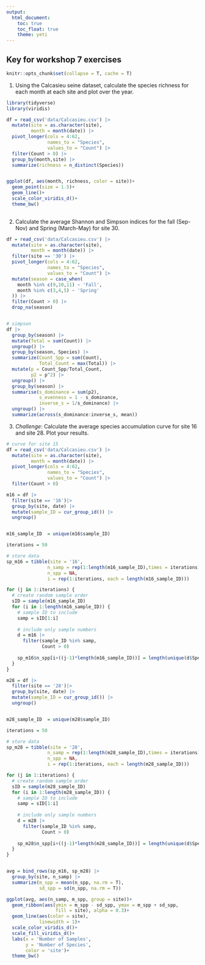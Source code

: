 ```yaml
---
output: 
  html_document:
    toc: true
    toc_float: true
    theme: yeti
---
```

## Key for workshop 7 exercises
```r
knitr::opts_chunk$set(collapse = T, cache = T)
```


1. Using the Calcasieu seine dataset, calculate the species richness for each month at each site and plot over the year. 

```r
library(tidyverse)
library(viridis)

df = read_csv('data/Calcasieu.csv') |> 
  mutate(site = as.character(site),
         month = month(date)) |> 
  pivot_longer(cols = 4:62, 
               names_to = "Species", 
               values_to = "Count") |> 
  filter(Count > 0) |> 
  group_by(month,site) |> 
  summarize(richness = n_distinct(Species))


ggplot(df, aes(month, richness, color = site))+
  geom_point(size = 1.5)+
  geom_line()+
  scale_color_viridis_d()+
  theme_bw()
  
```

2. Calculate the average Shannon and Simpson indices for the fall (Sep-Nov) and Spring (March-May) for site 30. 

```r
df = read_csv('data/Calcasieu.csv') |>
  mutate(site = as.character(site),
         month = month(date)) |> 
  filter(site == '30') |> 
  pivot_longer(cols = 4:62, 
               names_to = "Species", 
               values_to = "Count") |> 
  mutate(season = case_when(
    month %in% c(9,10,11) ~ 'Fall',
    month %in% c(3,4,5) ~ 'Spring'
  )) |> 
  filter(Count > 0) |> 
  drop_na(season) 


# simpson
df |> 
  group_by(season) |>  
  mutate(Total = sum(Count)) |> 
  ungroup() |> 
  group_by(season, Species) |>
  summarize(Count_Spp = sum(Count),
            Total_Count = max(Total)) |> 
  mutate(p = Count_Spp/Total_Count, 
         p2 = p^2) |> 
  ungroup() |> 
  group_by(season) |> 
  summarise(s_dominance = sum(p2),
            s_evenness = 1 - s_dominance,
            inverse_s = 1/s_dominance) |> 
  ungroup() |> 
  summarize(across(s_dominance:inverse_s, mean))


```


3. _Challenge_: Calculate the average species accumulation curve for site 16 and site 28. Plot your results.

```r
# curve for site 15
df = read_csv('data/Calcasieu.csv') |> 
  mutate(site = as.character(site),
         month = month(date)) |> 
  pivot_longer(cols = 4:62, 
               names_to = "Species", 
               values_to = "Count") |> 
  filter(Count > 0) 

m16 = df |> 
  filter(site == '16')|> 
  group_by(site, date) |> 
  mutate(sample_ID = cur_group_id()) |> 
  ungroup()


m16_sample_ID  = unique(m16$sample_ID)

iterations = 50

# store data
sp_m16 = tibble(site = '16', 
               n_samp = rep(1:length(m16_sample_ID),times = iterations), 
               n_spp = NA,
               i = rep(1:iterations, each = length(m16_sample_ID)))

for (j in 1:iterations) {
  # create random sample order
  sID = sample(m16_sample_ID)
  for (i in 1:length(m16_sample_ID)) {
    # sample ID to include
    samp = sID[1:i]
    
    # include only sample numbers
    d = m16 |>
      filter(sample_ID %in% samp,
             Count > 0)
    
    sp_m16$n_spp[i+((j-1)*length(m16_sample_ID))] = length(unique(d$Species))
  }
}

m28 = df |> 
  filter(site == '28')|> 
  group_by(site, date) |> 
  mutate(sample_ID = cur_group_id()) |> 
  ungroup()


m28_sample_ID  = unique(m28$sample_ID)

iterations = 50

# store data
sp_m28 = tibble(site = '28', 
               n_samp = rep(1:length(m28_sample_ID),times = iterations), 
               n_spp = NA,
               i = rep(1:iterations, each = length(m28_sample_ID)))

for (j in 1:iterations) {
  # create random sample order
  sID = sample(m28_sample_ID)
  for (i in 1:length(m28_sample_ID)) {
    # sample ID to include
    samp = sID[1:i]
    
    # include only sample numbers
    d = m28 |>
      filter(sample_ID %in% samp,
             Count > 0)
    
    sp_m28$n_spp[i+((j-1)*length(m28_sample_ID))] = length(unique(d$Species))
  }
}


avg = bind_rows(sp_m16, sp_m28) |> 
  group_by(site, n_samp) |> 
  summarize(m_spp = mean(n_spp, na.rm = T),
            sd_spp = sd(n_spp, na.rm = T))

ggplot(avg, aes(n_samp, m_spp, group = site))+
  geom_ribbon(aes(ymin = m_spp - sd_spp, ymax = m_spp + sd_spp, 
                  fill = site), alpha = 0.3)+
  geom_line(aes(color = site), 
            linewidth = 1)+
  scale_color_viridis_d()+
  scale_fill_viridis_d()+
  labs(x = 'Number of Samples',
       y = 'Number of Species',
       color = 'site')+
  theme_bw()
```

